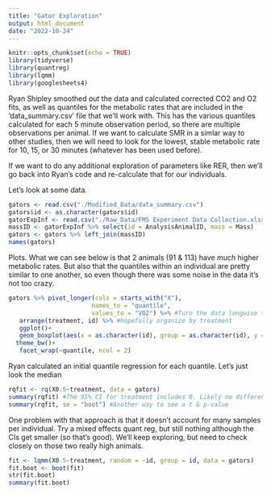 ```yaml
---
title: "Gator Exploration"
output: html_document
date: "2022-10-24"
---
```


```r
knitr::opts_chunk$set(echo = TRUE)
library(tidyverse)
library(quantreg)
library(lqmm)
library(googlesheets4)
```
Ryan Shipley smoothed out the data and calculated corrected CO2 and O2 fits, as well as quantiles for the metabolic rates that are included in the 'data_summary.csv' file that we'll work with. This has the various quantiles calculated for each 5 minute observation period, so there are multiple observations per animal. If we want to calculate SMR in a simlar way to other studies, then we will need to look for the lowest, stable metabolic rate for 10, 15, or 30 minutes (whatever has been used before).  

If we want to do any additional exploration of parameters like RER, then we'll go back into Ryan's code and re-calculate that for our individuals. 

Let's look at some data.
```r
gators <- read.csv("./Modified_Data/data_summary.csv")
gators$id <- as.character(gators$id)
gatorExpInf <- read.csv("./Raw_Data/FMS Experiment Data Collection.xlsx - Sheet1.csv")
massID <- gatorExpInf %>% select(id = AnalysisAnimalID, mass = Mass)
gators <- gators %>% left_join(massID)
names(gators)
```

Plots. What we can see below is that 2 animals (91 & 113) have *much* higher metabolic rates. But also that the quantiles within an individual are pretty similar to one another, so even though there was some noise in the data it's not too crazy.

```r
gators %>% pivot_longer(cols = starts_with("X"),
                       names_to = "quantile",
                       values_to = "VO2") %>% #Turn the data longwise to make facets easier
   arrange(treatment, id) %>% #hopefully organize by treatment
   ggplot()+
   geom_boxplot(aes(x = as.character(id), group = as.character(id), y = VO2, fill = treatment))+
  theme_bw()+
   facet_wrap(~quantile, ncol = 2)
```

Ryan calculated an initial quantile regression for each quantile. Let's just look the median
```r
rqfit <- rq(X0.5~treatment, data = gators)
summary(rqfit) #The 95% CI for treatment includes 0. Likely no difference from control 
summary(rqfit, se = "boot") #Another way to see a t & p-value
```

One problem with that approach is that it doesn't account for many samples per individual. Try a mixed effects quant reg, but still nothing although the CIs get smaller (so that's good). We'll keep exploring, but need to check closely on those two really high animals.

```r
fit <- lqmm(X0.5~treatment, random = ~id, group = id, data = gators)
fit.boot <- boot(fit)
str(fit.boot)
summary(fit.boot)
```